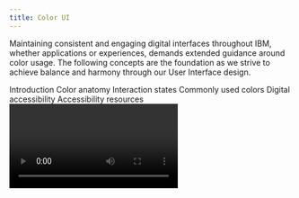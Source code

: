 ```yaml
---
title: Color UI
---
```



<PageDescription>

Maintaining consistent and engaging digital interfaces throughout IBM, whether
applications or experiences, demands extended guidance around color usage. The
following concepts are the foundation as we strive to achieve balance and
harmony through our User Interface design.

</PageDescription>

<AnchorLinks>
  <AnchorLink>Introduction</AnchorLink>
  <AnchorLink>Color anatomy</AnchorLink>
  <AnchorLink>Interaction states</AnchorLink>
  <AnchorLink>Commonly used colors</AnchorLink>
  <AnchorLink>Digital accessibility</AnchorLink>
  <AnchorLink>Accessibility resources</AnchorLink>
</AnchorLinks>

<Video videmoID="281513790" />

## Resources

<Row className="resource-card-group">
<Column colMd={4} colLg={4} noGutterSm>
    <ResourceCard
      subTitle="Setup the IBM Design kit"
      aspectRatio="2:1"
      href="https://ibm.com/standards/web/design-kitt"
      >

![](/images/SketchIcon.svg)

  </ResourceCard>
</Column>
<Column colMd={4} colLg={4} noGutterSm>
    <ResourceCard
      subTitle="Color Palettes for Adobe™(.ase)"
      aspectRatio="2:1"
      href="/files/IBM-color-palettes.zip"
      actionIcon="download"
      >

![](/images/ase.svg)

  </ResourceCard>
</Column>
</Row>

## Introduction

Application of our color palette brings an unified and recognizable consistency to IBM’s vast array of digital products and interfaces. This consistency is grounded by a set of well-defined rules on how to work with our component library in the context of dark and light themes.

![](/images/introduction.gif)

## Color anatomy

The Neutral Gray family is dominant in our UI, making use of subtle shifts in value to help organize content into distinct zones.

The core Blue family has been designated as the primary action color across all products and experiences, ensuring our color aesthetic is a part of every interaction. Additional colors are used sparingly and purposefully.

![blue color grid](/images/color-grid-blues.png)

![alert color grid](/images/color-grid-alert.png)

<Caption>Alerts Colors</Caption>

### Themes

Each theme works with a specific set of primary background colors. These colors are global variables which determine the color of the component being applied within each theme. The light theme uses White and Gray 10 backgrounds and the dark theme uses Gray 100, 90 and 80 backgrounds. Default color tokens are provided for each component based on the primary background color.

<Row>
<Column colMd={3} colLg={2} noGutterSm>

-- Create and add color block components --

<Caption>Light</Caption>

</Column>
<Column colMd={5} colLg={6} noGutterSm>

-- Create and add color block components --

<Caption>Dark</Caption>

</Column>
</Row>

### Global background colors

| Role                    | Hex Value | Color    |                                            |
| ----------------------- | --------- | -------- | ------------------------------------------ |
| Global Background Light | `#ffffff` | White    | <ColorBlock size="xs">#ffffff</ColorBlock> |
| Global Background Light | `#f3f3f3` | Gray 10  | <ColorBlock size="xs">#f3f3f3</ColorBlock> |
| Global Background Dark  | `#3d3d3d` | Gray 80  | <ColorBlock size="xs">#3d3d3d</ColorBlock> |
| Global Background Dark  | `#282828` | Gray 90  | <ColorBlock size="xs">#282828</ColorBlock> |
| Global Background Dark  | `#171717` | Gray 100 | <ColorBlock size="xs">#171717</ColorBlock> |

### Light theme

Gray 10 components are generally paired with White backgrounds and White components with Gray 10 backgrounds. Some components, such as buttons and toggles, are common across both backgrounds.

<Row>
<Column colMd={4} colLg={6}>
<DoDontExample type="do" caption="Gray 10 Dropdown on White background.">

![](images/light-theme-do-1.svg)

</DoDontExample>
</Column>
<Column colMd={4} colLg={6}>
<DoDontExample type="do" caption="White Dropdown on Gray 10 background.">

![](images/light-theme-do-2.svg)

</DoDontExample>
</Column>
<Column colMd={4} colLg={6}>
<DoDontExample type="do" caption="White Overflow Menu on Gray 10 Card.">

![](images/light-theme-do-3.jpg)

</DoDontExample>
</Column>
<Column colMd={4} colLg={6}>
<DoDontExample type="dont" caption="Avoid use of midtones.">

![](images/light-theme-dont-1.svg)

</DoDontExample>
</Column>
</Row>

![UI against light](images/ui-against-light-bg.gif)

<Caption>
  Components with common colors across both light UI backgrounds
</Caption>

<Row>
<Column colMd={4} colLg={4} className="background-white">

![](images/color-in-ui-evidence-light.png)

<Caption>IBM Evidence Builder Prototype</Caption>

</Column>
<Column colMd={4} colLg={4} className="background-white">

![](images/color-in-ui-radar-light.jpg)

<Caption>IBM Radar Prototype</Caption>

</Column>
<Column colMd={4} colLg={4} className="background-white">

![](images/color-in-ui-platform-light.jpg)

<Caption>IBM Cloud Platform Prototype</Caption>

</Column>
</Row>

### Dark theme

Gray 90 components are generally paired with Gray 100 backgrounds and Gray 80 components with Gray 90 backgrounds. Some components, such as buttons and toggles, are common across all three dark UI backgrounds.

-- DO/DONT --

-- DO/DONT --

-- GIF --

-- MODALS --

### High contrast

In some cases, it is helpful to apply light components to dark backgrounds or light components to dark backgrounds. This technique is useful to focus attention or create visual tension when necessary.

-- DO/DONT --

## Interaction states

The primary interaction states have been defined for all colors within the palette. For values between Black and 70, interaction gets lighter and for values between 60 and White, interaction gets darker.

#### Hover

A unique set of color tokens are available for hover states. These colors are outside of the core palette and can be considered as half steps in between adjacent colors.

#### Active

The active state is two full steps lighter for values between 100 and 70 and two full steps darker for values between 60 and 10. Exception: White shares the same active state as Gray 10 and Black shares the same active state as Gray 100. Example: the Gray 10 active state is Gray 30.

#### Selected

The selected state is one full step lighter for values between 100 and 70 and one full step darker for values between 60 and 10. Exception: White shares the same selected state as Gray 10 and Black shares the same selected state as Gray 100. Example: the Gray 10 selected state is Gray 20.

#### Focus

The focus state usually appears as a Blue 60 border in the light theme and as a White border in the dark theme.

-- IMAGE --

-- IMAGE --

## Commonly used colors

The table below lists common colors that are not component specific such as primary text, icons and alerts. For a more comprehensive list of values, please refer to the Style section for each individual component.

-- TABLE --

-- IMAGE --

## Digital accessibility

Using various forms of contrast is the most important consideration when making user-friendly color and interface choices. Awareness of standards and color blindness best practices is the key to accessible color selection.

### WCAG 2.0 Standards

All type color combinations must pass WCAG AA standards of 4.5:1 for normal text and 3:1 for large text. For larger text, if the font weight is light (300) or normal (400) the text should be no smaller than 24px. If the font weight is Semi-Bold (600) then the large text should be no smaller than 19px.

The color families in our palette contain ten values from 10 to 100. White and Black sit outside those values. Black text is WCAG AA accessible on colors ranging from 10 to 50. White text is accessible on colors from 60 to 100.

-- IMAGE --

Beyond black and white, the IBM color palette provides a range of accessible combinations. Subtracting the foreground value from the background value (or vice versa) helps determine whether that color combination meets the WCAG AA contrast ratio success criteria. If the difference between two values is 50 or greater, the colors are accessible. Anything below a difference of 50 may fail accessibility standards.

-- IMAGE --

### Color blindness

The most common form of color blindness is red/green, where sufferers mix up all colors which have red or green as part of the whole color. Our palette and its usage emphasize blues, darks and lights. These concepts ensure a pleasurable and consistent color experience for as many users as possible.

Those affected by Protanopia color blindness are less sensitive to red light, while sufferers of Deuteranopia have the same problem with green. For example, a person with Protanopia will confuse blue and purple because they can’t recognize the red element of the color purple. The third type of color deficiency, Tritanopia, is the least common and refers to sufferers who struggle to distinguish blue or yellow light. The image below shows what the rainbow may look like to individuals with each of these forms of color blindness.

-- IMAGE --

## Accessibility resources

-- CARDS --
